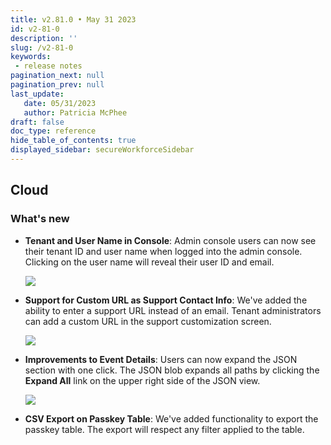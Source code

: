 ```yaml
---
title: v2.81.0 • May 31 2023
id: v2-81-0
description: ''
slug: /v2-81-0 
keywords: 
 - release notes
pagination_next: null
pagination_prev: null
last_update: 
   date: 05/31/2023
   author: Patricia McPhee
draft: false
doc_type: reference
hide_table_of_contents: true
displayed_sidebar: secureWorkforceSidebar
---
```




## Cloud

<h3>What's new</h3>

- **Tenant and User Name in Console**: Admin console users can now see their tenant ID and user name when logged into the admin console. Clicking on the user name will reveal their user ID and email.

  ![](../images/cloud-auth-passkey-overview.png)

- **Support for Custom URL as Support Contact Info**: We've added the ability to enter a support URL instead of an email. Tenant administrators can add a custom URL in the support customization screen.

  ![](../images/display-support-link.png)

- **Improvements to Event Details**: Users can now expand the JSON section with one click. The JSON blob expands all paths by clicking the **Expand All** link on the upper right side of the JSON view.

  ![](../images/other-info-id-timestamp.png)

- **CSV Export on Passkey Table**: We've added functionality to export the passkey table. The export will respect any filter applied to the table.



